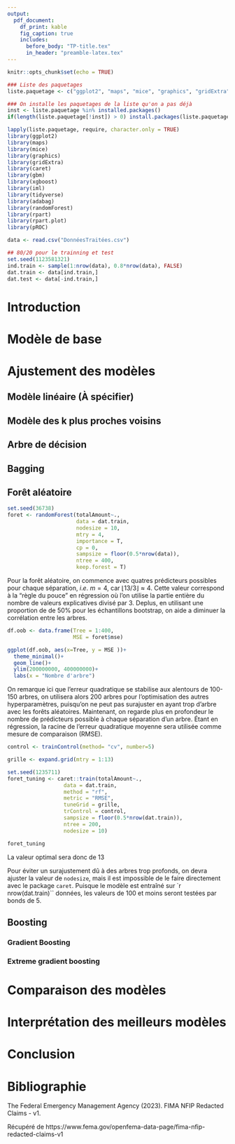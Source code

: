 ---
output:
  pdf_document:
    df_print: kable
    fig_caption: true
    includes:
      before_body: "TP-title.tex"
      in_header: "preamble-latex.tex"
---  
\centering  

\clearpage  
  
\tableofcontents   

\justify  
\clearpage  

```{r setup, include=FALSE}
knitr::opts_chunk$set(echo = TRUE)
```

 
 
```{r paquetages, message=FALSE, eval=TRUE, include=FALSE, echo = FALSE}
### Liste des paquetages
liste.paquetage <- c("ggplot2", "maps", "mice", "graphics", "gridExtra", "caret", "gbm", "xgboost", "iml", "tidyverse", "adabag","randomForest", "rpart", "rpart.plot", "pROC")

### On installe les paquetages de la liste qu'on a pas déjà
inst <- liste.paquetage %in% installed.packages()
if(length(liste.paquetage[!inst]) > 0) install.packages(liste.paquetage[!inst])

lapply(liste.paquetage, require, character.only = TRUE)
library(ggplot2)
library(maps)
library(mice)
library(graphics)
library(gridExtra)
library(caret)
library(gbm)
library(xgboost)
library(iml)
library(tidyverse)
library(adabag)
library(randomForest)
library(rpart)
library(rpart.plot)
library(pROC)
```

```{r data import, echo = F}
data <- read.csv("DonnéesTraitées.csv")

## 80/20 pour le trainning et test
set.seed(1123581321)
ind.train <- sample(1:nrow(data), 0.8*nrow(data), FALSE)
dat.train <- data[ind.train,]
dat.test <- data[-ind.train,]
```


\newpage
# Introduction
<!-- Danny -->


\newpage
# Modèle de base
<!-- Félix & Henri -->

\newpage
# Ajustement des modèles
<!-- Collectif -->

## Modèle linéaire (À spécifier)
<!-- Félix & Henri -->

## Modèle des k plus proches voisins
<!-- Félix & Henri -->

## Arbre de décision
<!-- Félix & Henri -->

## Bagging
<!-- Isabelle -->

## Forêt aléatoire
<!-- Danny -->


```{r, cache=TRUE, echo = F}

set.seed(36738)
foret <- randomForest(totalAmount~.,
                      data = dat.train,
                      nodesize = 10,
                      mtry = 4,
                      importance = T,
                      cp = 0,
                      sampsize = floor(0.5*nrow(data)),
                      ntree = 400,
                      keep.forest = T)

```

Pour la forêt aléatoire, on commence avec quatres prédicteurs possibles pour chaque séparation, $i.e. \ m=4$, car $\lfloor 13/3 \rfloor \approx 4$. Cette valeur correspond à la "règle du pouce" en régression où l'on utilise la partie entière du nombre de valeurs explicatives divisé par 3. Deplus, en utilisant une proportion de de 50% pour les échantillons bootstrap, on aide a diminuer la corrélation entre les arbres.


```{r, cache=TRUE, echo = F, warning=F, fig.cap= c("MSE selon le nombre d'arbre"), fig.dim= 0.5}
df.oob <- data.frame(Tree = 1:400,
                     MSE = foret$mse)

ggplot(df.oob, aes(x=Tree, y = MSE ))+
  theme_minimal()+
  geom_line()+
  ylim(200000000, 400000000)+
  labs(x = "Nombre d'arbre")

```
On remarque ici que l'erreur quadratique se stabilise aux alentours de 100-150 arbres, on utilisera alors 200 arbres pour l'optimisation des autres hyperparamètres, puisqu'on ne peut pas surajuster en ayant trop d'arbre avec les forêts aléatoires. Maintenant, on regarde plus en profondeur le nombre de prédicteurs possible à chaque séparation d'un arbre. Étant en régression, la racine de l'erreur quadratique moyenne sera utilisée comme mesure de comparaison (RMSE).


```{r, cache=TRUE, echo = F}

control <- trainControl(method= "cv", number=5)

grille <- expand.grid(mtry = 1:13)

set.seed(1235711)
foret_tuning <- caret::train(totalAmount~.,
                  data = dat.train,
                  method = "rf",
                  metric = "RMSE",
                  tuneGrid = grille,
                  trControl = control,
                  sampsize = floor(0.5*nrow(dat.train)),
                  ntree = 200,
                  nodesize = 10)

foret_tuning

```

La valeur optimal sera donc de 13

Pour éviter un surajustement dû à des arbres trop profonds, on devra ajuster la valeur de `nodesize`, mais il est impossible de le faire directement avec le package `caret`. Puisque le modèle est entraîné sur `r nrow(dat.train)`` données, les valeurs de 100 et moins seront testées par bonds de 5.



## Boosting
<!-- Danny -->

### Gradient Boosting

### Extreme gradient boosting


\newpage
# Comparaison des modèles
<!-- Collectif -->

\newpage
# Interprétation des meilleurs modèles
<!-- Maryjane -->


\newpage
# Conclusion
<!-- Isabelle -->


\newpage
# Bibliographie

The Federal Emergency Management Agency (2023). FIMA NFIP Redacted Claims - v1.

Récupéré de https://www.fema.gov/openfema-data-page/fima-nfip-redacted-claims-v1





